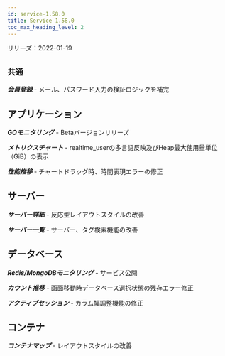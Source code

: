 ```yaml
---
id: service-1.58.0
title: Service 1.58.0
toc_max_heading_level: 2
---
```



リリーズ：2022-01-19

## `共通`

**_会員登録_** - メール、パスワード入力の検証ロジックを補完

## アプリケーション

**_GOモニタリング_** - Betaバージョンリリーズ

**_メトリクスチャート_** - realtime_userの多言語反映及びHeap最大使用量単位（GiB）の表示

**_性能推移_** - チャートドラッグ時、時間表現エラーの修正

## サーバー

**_サーバー詳細_** - 反応型レイアウトスタイルの改善

**_サーバー一覧_** - サーバー、タグ検索機能の改善

## データベース

**_Redis/MongoDBモニタリング_** - サービス公開

**_カウント推移_** - 画面移動時データベース選択状態の残存エラー修正

**_アクティブセッション_** - カラム幅調整機能の修正

## コンテナ

**_コンテナマップ_** - レイアウトスタイルの改善
